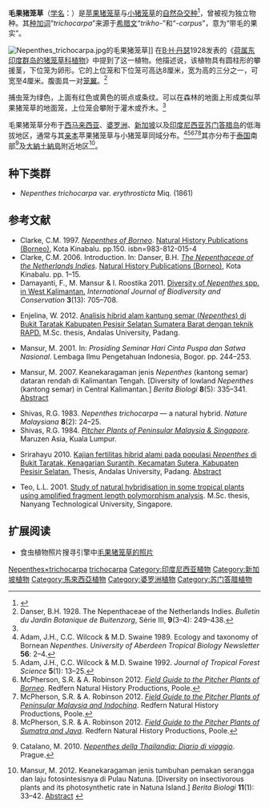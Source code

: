 {{noteTA
|G1=Carnivorous Plant
}}

{{Speciesbox
|name = 毛果猪笼草
|image = Ntrichocarpa1.jpg
|image_caption = [[苏门答腊|苏门答腊]]毛果猪笼草的上位笼
|status = LC
|status_system = IUCN2.3
|status_ref = <ref>von Arx, B., J. Schlauer & M. Groves 2001. {{PDFlink|[http://www.kew.org/conservation/CITES_Checklists/CITESCarnivorousPlantChecklist.pdf ''CITES Carnivorous Plant Checklist''.]}} The Cromwell Press, United Kingdom.</ref>
|genus = Nepenthes
|species = {{hybrid}} trichocarpa
|authority = Miq. (1858)
|synonyms = *''Nepenthes trichocarpa''<br><small>''auct. non'' Miq.: Hort. ''ex'' Hort.Bednar ''in sched.'' (1993) [=[[滴液猪笼草|''N. distillatoria'']]]</small>
*''Nepenthes trichocarpa'' var. ''erythrosticta''<br><small>Miq. (1861)</small>
}}

'''毛果猪笼草'''（[[学名|学名]]：'''{{lang|la|''Nepenthes×trichocarpa''}}'''）是[[苹果猪笼草|苹果猪笼草]]{{small|（{{lang|la|''N. ampullaria''}}）}}与[[小猪笼草|小猪笼草]]{{small|（{{lang|la|''N. gracilis''}}）}}的[[自然杂交种|自然杂交种]]<ref name="夏洛特2007">{{cite book | title=[[食虫植物观赏&栽培图鉴|食虫植物观赏&栽培图鉴]] | publisher=商周出版 | author=夏洛特 | year=2007 | location=台北 | pages=90 | isbn=978-986-124-850-9}}</ref>，曾被视为独立物种。其[[种加词|种加词]]“''trichocarpa''”来源于[[希腊文|希腊文]]“''trikho-''”和“''-carpus''”，意为“带毛的果实”。

[[File:Nepenthes_trichocarpa.jpg|thumb]]的毛果猪笼草]]
在[[B·H·丹瑟|B·H·丹瑟]]1928发表的《[[荷属东印度群岛的猪笼草科植物|荷属东印度群岛的猪笼草科植物]]》中提到了这一植物。他描述说，该植物具有圆柱形的攀援茎，下位笼为卵形。它的上位笼和下位笼可高达8厘米，宽为高的三分之一，可宽至4厘米。腹面具一对[[笼翼|笼翼]]。<ref name=Danser>Danser, B.H. 1928. The Nepenthaceae of the Netherlands Indies. ''Bulletin du Jardin Botanique de Buitenzorg'', Série III, '''9'''(3–4): 249–438.</ref>

捕虫笼为绿色，上面有红色或黄色的斑点或条纹。可以在森林的地面上形成类似苹果猪笼草的地面笼，上位笼会攀附于灌木或乔木。<ref name=Danser />

毛果猪笼草分布于[[西马来西亚|西马来西亚]]、[[婆罗洲|婆罗洲]]、[[新加坡|新加坡]]以及[[印度尼西亚|印度尼西亚]][[苏门答腊岛|苏门答腊岛]]的低海拔地区，通常与其[[亲本|亲本]]苹果猪笼草与小猪笼草同域分布。<ref>Adam, J.H., C.C. Wilcock & M.D. Swaine 1989. Ecology and taxonomy of Bornean ''Nepenthes''. ''University of Aberdeen Tropical Biology Newsletter'' '''56''': 2–4.</ref><ref>Adam, J.H., C.C. Wilcock & M.D. Swaine 1992. {{PDFlink|[http://myais.fsktm.um.edu.my/8918/1/10.pdf The ecology and distribution of Bornean ''Nepenthes''.]}} ''Journal of Tropical Forest Science'' '''5'''(1): 13–25.</ref><ref>McPherson, S.R. & A. Robinson 2012. ''[[婆罗洲的猪笼草野外指南|Field Guide to the Pitcher Plants of Borneo]]''. Redfern Natural History Productions, Poole.</ref><ref>McPherson, S.R. & A. Robinson 2012. ''[[西马来西亚与中南半岛的猪笼草野外指南|Field Guide to the Pitcher Plants of Peninsular Malaysia and Indochina]]''. Redfern Natural History Productions, Poole.</ref><ref name=JavaSumatra>McPherson, S.R. & A. Robinson 2012. ''[[苏门答腊与爪哇的猪笼草野外指南|Field Guide to the Pitcher Plants of Sumatra and Java]]''. Redfern Natural History Productions, Poole.</ref>其亦分布于[[泰国|泰国]]南部<ref name=Catalano2010>{{it icon}} Catalano, M. 2010. ''[[泰国的猪笼草|Nepenthes della Thailandia: Diario di viaggio]]''. Prague.</ref>及[[大納土納島|大納土納島]]附近地区<ref>{{id icon}} Mansur, M. 2012. Keanekaragaman jenis tumbuhan pemakan serangga dan laju fotosintesisnya di Pulau Natuna. [Diversity on insectivorous plants and its photosynthetic rate in Natuna Island.] ''Berita Biologi'' '''11'''(1): 33–42. [http://digilib.biologi.lipi.go.id/view.html?idm=80840 Abstract] {{webarchive|url=https://web.archive.org/web/20130921054353/http://digilib.biologi.lipi.go.id/view.html?idm=80840 |date=2013-09-21 }}</ref>。

== 种下类群 ==
*''Nepenthes trichocarpa'' var. ''erythrosticta'' Miq. (1861)

== 参考文献 ==
{{reflist|2}}
{{refbegin|2}}
* Clarke, C.M. 1997. ''[[婆罗洲的猪笼草属植物|Nepenthes of Borneo]]''. [[自然历史出版社_(婆罗洲)|Natural History Publications (Borneo)]], Kota Kinabalu. pp.150. isbn=983-812-015-4
* Clarke, C.M. 2006. Introduction. In: Danser, B.H. ''[[荷属东印度群岛的猪笼草科植物|The Nepenthaceae of the Netherlands Indies]]''. [[自然历史出版社_(婆罗洲)|Natural History Publications (Borneo)]], Kota Kinabalu. pp. 1–15.
* Damayanti, F., M. Mansur & I. Roostika 2011. [http://www.academicjournals.org/ijbc/PDF/pdf%202011/Dec/Damayanti%20et%20al.pdf Diversity of ''Nepenthes'' spp. in West Kalimantan.] {{Wayback|url=http://www.academicjournals.org/ijbc/PDF/pdf%202011/Dec/Damayanti%20et%20al.pdf |date=20201203231914 }} ''International Journal of Biodiversity and Conservation'' '''3'''(13): 705–708. <!--http://www.webcitation.org/6JAikBsKE-->
* {{id icon}} Enjelina, W. 2012. [https://web.archive.org/web/20131228091108/http://pasca.unand.ac.id/id/wp-content/uploads/2011/09/ANALISIS-HIBRID-ALAM-KANTUNG-SEMAR-Nepenthes-DI-BUKIT-TARATAK-KABUPATEN-PESISIR-SELATAN-SUMATERA-BARAT-DENGAN-TEKNIK-RAPD2.pdf Analisis hibrid alam kantung semar (''Nepenthes'') di Bukit Taratak Kabupaten Pesisir Selatan Sumatera Barat dengan teknik RAPD.] M.Sc. thesis, Andalas University, Padang. <!--http://www.webcitation.org/6JKxEhdcF-->
* {{id icon}} Mansur, M. 2001. {{PDFlink|[http://elib.pdii.lipi.go.id/katalog/index.php/searchkatalog/downloadDatabyId/1286/1286.pdf Koleksi ''Nepenthes'' di Herbarium Bogoriense: prospeknya sebagai tanaman hias.]}} In: ''Prosiding Seminar Hari Cinta Puspa dan Satwa Nasional''. Lembaga Ilmu Pengetahuan Indonesia, Bogor. pp. 244–253.
* {{id icon}} Mansur, M. 2007. Keanekaragaman jenis ''Nepenthes'' (kantong semar) dataran rendah di Kalimantan Tengah. [Diversity of lowland ''Nepenthes'' (kantong semar) in Central Kalimantan.] ''Berita Biologi'' '''8'''(5): 335–341. [https://web.archive.org/web/20131228140619/http://digilib.biologi.lipi.go.id/view.html?idm=39057 Abstract]
* Shivas, R.G. 1983. ''Nepenthes trichocarpa'' — a natural hybrid. ''Nature Malaysiana'' '''8'''(2): 24–25.
* Shivas, R.G. 1984. ''[[西马来西亚与新加坡的猪笼草|Pitcher Plants of Peninsular Malaysia & Singapore]]''. Maruzen Asia, Kuala Lumpur.
* {{id icon}} Srirahayu 2010. [https://web.archive.org/web/20160303212350/http://repository.unand.ac.id/15101/1/IMG.pdf Kajian fertilitas hibrid alami pada populasi ''Nepenthes'' di Bukit Taratak, Kenagarian Surantih, Kecamatan Sutera, Kabupaten Pesisir Selatan.] Thesis, Andalas University, Padang. [https://web.archive.org/web/20160303222449/http://repository.unand.ac.id/15101/ Abstract] <!--http://www.webcitation.org/6JLJVv6m0-->
* Teo, L.L. 2001. [http://hdl.handle.net/10497/1490 Study of natural hybridisation in some tropical plants using amplified fragment length polymorphism analysis]. M.Sc. thesis, Nanyang Technological University, Singapore.
{{refend}}

== 扩展阅读 ==
{{refbegin}}
* 食虫植物照片搜寻引擎中[http://cpphotofinder.com/nepenthes-x-trichocarpa-142.html 毛果猪笼草的照片] {{Wayback|url=http://cpphotofinder.com/nepenthes-x-trichocarpa-142.html |date=20120102223432 }}
{{commons-inline|Nepenthes×trichocarpa|毛果猪笼草}}
{{wikispecies-inline|Nepenthes×trichocarpa|毛果猪笼草}}
{{refend}}

{{猪笼草属}}
{{Taxonbar|from=Q4922573}}

[[Category:亚洲食虫植物|Nepenthes×trichocarpa]]
[[Category:猪笼草属自然杂交种|trichocarpa]]
[[Category:印度尼西亚植物|Category:印度尼西亚植物]]
[[Category:新加坡植物|Category:新加坡植物]]
[[Category:馬來西亞植物|Category:馬來西亞植物]]
[[Category:婆罗洲植物|Category:婆罗洲植物]]
[[Category:苏门答腊植物|Category:苏门答腊植物]]